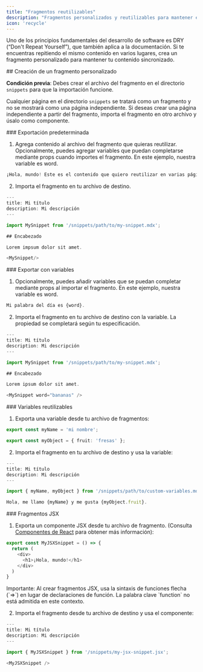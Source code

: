 ```yaml
---
title: "Fragmentos reutilizables"
description: "Fragmentos personalizados y reutilizables para mantener el contenido sincronizado"
icon: 'recycle'
---
```


Uno de los principios fundamentales del desarrollo de software es DRY (“Don&#39;t Repeat Yourself”), que también aplica a la documentación. Si te encuentras repitiendo el mismo contenido en varios lugares, crea un fragmento personalizado para mantener tu contenido sincronizado.

<div id="creating-a-custom-snippet">
  ## Creación de un fragmento personalizado
</div>

**Condición previa**: Debes crear el archivo del fragmento en el directorio `snippets` para que la importación funcione.

Cualquier página en el directorio `snippets` se tratará como un fragmento y no
se mostrará como una página independiente. Si deseas crear una página independiente
a partir del fragmento, importa el fragmento en otro archivo y úsalo como
componente.

<div id="default-export">
  ### Exportación predeterminada
</div>

1. Agrega contenido al archivo del fragmento que quieras reutilizar. Opcionalmente, puedes agregar variables que puedan completarse mediante props
   cuando importes el fragmento. En este ejemplo, nuestra variable es word.

```typescript fragmentos/mi-fragmento.mdx
¡Hola, mundo! Este es el contenido que quiero reutilizar en varias páginas. 
```

2. Importa el fragmento en tu archivo de destino.

```typescript archivo-destino.mdx
---
title: Mi título
description: Mi descripción
---

import MySnippet from '/snippets/path/to/my-snippet.mdx';

## Encabezado

Lorem impsum dolor sit amet.

<MySnippet/>

```

<div id="exporting-with-variables">
  ### Exportar con variables
</div>

1. Opcionalmente, puedes añadir variables que se puedan completar mediante props al importar el fragmento. En este ejemplo, nuestra variable es word.

```typescript fragmentos/mi-fragmento.mdx
Mi palabra del día es {word}.
```

2. Importa el fragmento en tu archivo de destino con la variable. La propiedad se completará según tu especificación.

```typescript archivo-destino.mdx
---
title: Mi título
description: Mi descripción
---

import MySnippet from '/snippets/path/to/my-snippet.mdx';

## Encabezado

Lorem ipsum dolor sit amet.

<MySnippet word="bananas" />

```

<div id="reusable-variables">
  ### Variables reutilizables
</div>

1. Exporta una variable desde tu archivo de fragmentos:

```typescript snippets/path/to/custom-variables.mdx
export const myName = 'mi nombre';

export const myObject = { fruit: 'fresas' };
```

2. Importa el fragmento en tu archivo de destino y usa la variable:

```typescript archivo-destino.mdx
---
title: Mi título
description: Mi descripción
---

import { myName, myObject } from '/snippets/path/to/custom-variables.mdx';

Hola, me llamo {myName} y me gusta {myObject.fruit}.
```

<div id="jsx-snippets">
  ### Fragmentos JSX
</div>

1. Exporta un componente JSX desde tu archivo de fragmento. (Consulta [Componentes de React](/es/es/react-components) para obtener más información):

```js icon=square-js snippets/my-jsx-snippet.jsx
export const MyJSXSnippet = () => {
  return (
    <div>
      <h1>¡Hola, mundo!</h1>
    </div>
  )
}
```

<Note>
  Importante: Al crear fragmentos JSX, usa la sintaxis de funciones flecha (`=>`) en lugar de declaraciones de función. La palabra clave `function` no está admitida en este contexto.
</Note>

2. Importa el fragmento desde tu archivo de destino y usa el componente:

```typescript archivo-de-destino.mdx
---
title: Mi título
description: Mi descripción
---

import { MyJSXSnippet } from '/snippets/my-jsx-snippet.jsx';

<MyJSXSnippet />
```